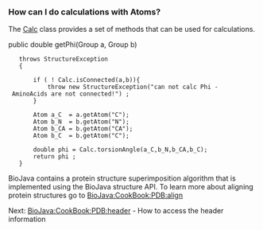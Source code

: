 ===How can I do calculations with Atoms?===

The [http://www.biojava.org/docs/api/org/biojava/bio/structure/Calc.html Calc] class provides a set of methods that can be used for calculations.

<java>
public  double getPhi(Group a, Group b)
    throws StructureException
    {
        
        if ( ! Calc.isConnected(a,b)){
            throw new StructureException("can not calc Phi - AminoAcids are not connected!") ;
        } 
        
        Atom a_C  = a.getAtom("C");
        Atom b_N  = b.getAtom("N");
        Atom b_CA = b.getAtom("CA");
        Atom b_C  = b.getAtom("C");
        
        double phi = Calc.torsionAngle(a_C,b_N,b_CA,b_C);
        return phi ;
    }
</java>

BioJava contains a protein structure superimposition algorithm that is implemented using the BioJava structure API. To learn more about aligning protein structures go to [[BioJava:CookBook:PDB:align]]


Next: [[BioJava:CookBook:PDB:header]] - How to access the header information